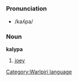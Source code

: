 =={{wbp}}==
[[Category:Warlpiri language]]
===Pronunciation===
*/kaʎpa/
===Noun===
'''kalypa'''

#[[joey]]